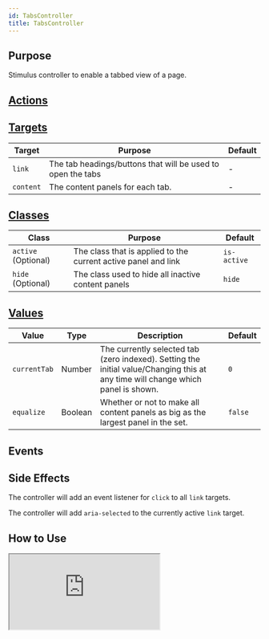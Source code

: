 ```yaml
---
id: TabsController
title: TabsController
---
```




## Purpose

Stimulus controller to enable a tabbed view of a page.

## [Actions](https://stimulus.hotwire.dev/reference/actions)
<NoActions/>

## [Targets](https://stimulus.hotwire.dev/reference/targets)

| Target    | Purpose                                                     | Default |
|-----------|-------------------------------------------------------------|---------|
| `link`    | The tab headings/buttons that will be used to open the tabs | -       |
| `content` | The content panels for each tab.                            | -       |

## [Classes](https://stimulus.hotwire.dev/reference/classes)

| Class               | Purpose                                                        | Default     |
|---------------------|----------------------------------------------------------------|-------------|
| `active` (Optional) | The class that is applied to the current active panel and link | `is-active` |
| `hide` (Optional)   | The class used to hide all inactive content panels             | `hide`      |

## [Values](https://stimulus.hotwire.dev/reference/values)

| Value        | Type    | Description                                                                                                                      | Default |
|--------------|---------|----------------------------------------------------------------------------------------------------------------------------------|---------|
| `currentTab` | Number  | The currently selected tab (zero indexed). Setting the initial value/Changing this at any time will change which panel is shown. | `0`     |
| `equalize`   | Boolean | Whether or not to make all content panels as big as the largest panel in the set.                                                | `false` |

## Events
<NoEvents/>

## Side Effects

The controller will add an event listener for `click` to all `link` targets.

The controller will add `aria-selected` to the currently active `link` target.

## How to Use


<iframe
  src="https://stimulus-library.netlify.app/controllers/tabs_controller.html"
  style={{width: "100%", height: "500px", border: "0", borderRadius: "4px", overflow: "hidden"}}
  sandbox="allow-forms allow-modals allow-popups allow-presentation allow-same-origin allow-scripts"
/>

